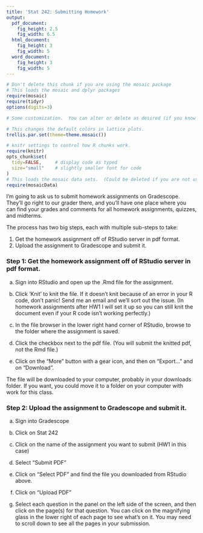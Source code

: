 ```yaml
---
title: 'Stat 242: Submitting Homework'
output:
  pdf_document:
    fig_height: 2.5
    fig_width: 6.5
  html_document:
    fig_height: 3
    fig_width: 5
  word_document:
    fig_height: 3
    fig_width: 5
---
```



```r
# Don't delete this chunk if you are using the mosaic package
# This loads the mosaic and dplyr packages
require(mosaic)
require(tidyr)
options(digits=3)
```

```r
# Some customization.  You can alter or delete as desired (if you know what you are doing).

# This changes the default colors in lattice plots.
trellis.par.set(theme=theme.mosaic())  

# knitr settings to control how R chunks work.
require(knitr)
opts_chunk$set(
  tidy=FALSE,     # display code as typed
  size="small"    # slightly smaller font for code
)
# This loads the mosaic data sets.  (Could be deleted if you are not using them.)
require(mosaicData)                
```

I'm going to ask us to submit homework assignments on Gradescope.  They'll go right to our grader there, and you'll have one place where you can find your grades and comments for all homework assignments, quizzes, and midterms.

The process has two big steps, each with multiple sub-steps to take:

1. Get the homework assignment off of RStudio server in pdf format.
2. Upload the assignment to Gradescope and submit it.

### Step 1: Get the homework assignment off of RStudio server in pdf format.

a) Sign into RStudio and open up the .Rmd file for the assignment.

b) Click 'Knit' to knit the file.  If it doesn't knit because of an error in your R code, don't panic!  Send me an email and we'll sort out the issue.  (In homework assignments after HW1 I will set it up so you can still knit the document even if your R code isn't working perfectly.)

\includegraphics{rstudio_knit.png}

c) In the file browser in the lower right hand corner of RStudio, browse to the folder where the assignment is saved.

d) Click the checkbox next to the pdf file.  (You will submit the knitted pdf, not the Rmd file.)

e) Click on the "More" button with a gear icon, and then on "Export..." and on "Download".

\includegraphics{rstudio_download.png}

The file will be downloaded to your computer, probably in your downloads folder.  If you want, you could move it to a folder on your computer with work for this class.

### Step 2: Upload the assignment to Gradescope and submit it.

a) Sign into Gradescope

b) Click on Stat 242

c) Click on the name of the assignment you want to submit (HW1 in this case)

d) Select "Submit PDF"

e) Click on "Select PDF" and find the file you downloaded from RStudio above.

f) Click on "Upload PDF"

g) Select each question in the panel on the left side of the screen, and then click on the page(s) for that question.  You can click on the magnifying glass in the lower right of each page to see what's on it.  You may need to scroll down to see all the pages in your submission.

\includegraphics{gradescope.png}
